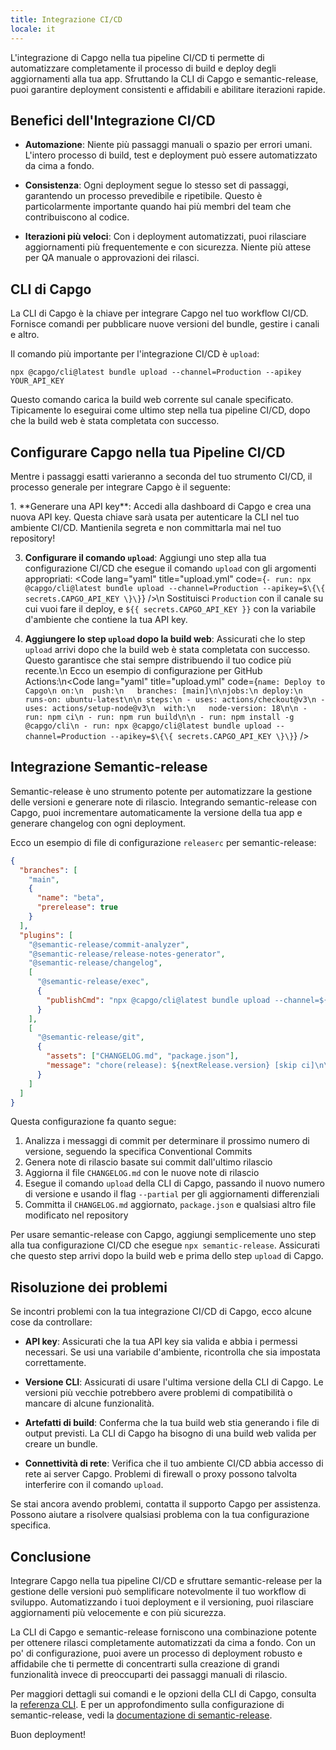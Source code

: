 ```yaml
---
title: Integrazione CI/CD
locale: it
---
```



L'integrazione di Capgo nella tua pipeline CI/CD ti permette di automatizzare completamente il processo di build e deploy degli aggiornamenti alla tua app. Sfruttando la CLI di Capgo e semantic-release, puoi garantire deployment consistenti e affidabili e abilitare iterazioni rapide.

## Benefici dell'Integrazione CI/CD

- **Automazione**: Niente più passaggi manuali o spazio per errori umani. L'intero processo di build, test e deployment può essere automatizzato da cima a fondo.

- **Consistenza**: Ogni deployment segue lo stesso set di passaggi, garantendo un processo prevedibile e ripetibile. Questo è particolarmente importante quando hai più membri del team che contribuiscono al codice.

- **Iterazioni più veloci**: Con i deployment automatizzati, puoi rilasciare aggiornamenti più frequentemente e con sicurezza. Niente più attese per QA manuale o approvazioni dei rilasci.

## CLI di Capgo

La CLI di Capgo è la chiave per integrare Capgo nel tuo workflow CI/CD. Fornisce comandi per pubblicare nuove versioni del bundle, gestire i canali e altro.

Il comando più importante per l'integrazione CI/CD è `upload`:

```shell
npx @capgo/cli@latest bundle upload --channel=Production --apikey YOUR_API_KEY
```

Questo comando carica la build web corrente sul canale specificato. Tipicamente lo eseguirai come ultimo step nella tua pipeline CI/CD, dopo che la build web è stata completata con successo.

## Configurare Capgo nella tua Pipeline CI/CD

Mentre i passaggi esatti varieranno a seconda del tuo strumento CI/CD, il processo generale per integrare Capgo è il seguente:

<Steps>
1. **Generare una API key**: Accedi alla dashboard di Capgo e crea una nuova API key. Questa chiave sarà usata per autenticare la CLI nel tuo ambiente CI/CD. Mantienila segreta e non committarla mai nel tuo repository!

3. **Configurare il comando `upload`**: Aggiungi uno step alla tua configurazione CI/CD che esegue il comando `upload` con gli argomenti appropriati: <Code lang="yaml" title="upload.yml" code={`- run: npx @capgo/cli@latest bundle upload --channel=Production --apikey=$\{\{ secrets.CAPGO_API_KEY \}\}`} />\n Sostituisci `Production` con il canale su cui vuoi fare il deploy, e `${{ secrets.CAPGO_API_KEY }}` con la variabile d'ambiente che contiene la tua API key.

4. **Aggiungere lo step `upload` dopo la build web**: Assicurati che lo step `upload` arrivi dopo che la build web è stata completata con successo. Questo garantisce che stai sempre distribuendo il tuo codice più recente.\n  Ecco un esempio di configurazione per GitHub Actions:\n<Code lang="yaml" title="upload.yml" code={`name: Deploy to Capgo\n on:\n  push:\n   branches: [main]\n\njobs:\n deploy:\n runs-on: ubuntu-latest\n\n steps:\n - uses: actions/checkout@v3\n - uses: actions/setup-node@v3\n  with:\n   node-version: 18\n\n - run: npm ci\n - run: npm run build\n\n - run: npm install -g @capgo/cli\n - run: npx @capgo/cli@latest bundle upload --channel=Production --apikey=$\{\{ secrets.CAPGO_API_KEY \}\}`} />

</Steps>

## Integrazione Semantic-release

Semantic-release è uno strumento potente per automatizzare la gestione delle versioni e generare note di rilascio. Integrando semantic-release con Capgo, puoi incrementare automaticamente la versione della tua app e generare changelog con ogni deployment.

Ecco un esempio di file di configurazione `releaserc` per semantic-release:

```json
{
  "branches": [
    "main",
    {
      "name": "beta",
      "prerelease": true
    }
  ],
  "plugins": [
    "@semantic-release/commit-analyzer",
    "@semantic-release/release-notes-generator",
    "@semantic-release/changelog",
    [
      "@semantic-release/exec",
      {
        "publishCmd": "npx @capgo/cli@latest bundle upload --channel=${nextRelease.channel} --apikey YOUR_API_KEY --partial"
      }
    ],
    [
      "@semantic-release/git",
      {
        "assets": ["CHANGELOG.md", "package.json"],
        "message": "chore(release): ${nextRelease.version} [skip ci]\n\n${nextRelease.notes}"
      }
    ]
  ]
}
```

Questa configurazione fa quanto segue:

1. Analizza i messaggi di commit per determinare il prossimo numero di versione, seguendo la specifica Conventional Commits
2. Genera note di rilascio basate sui commit dall'ultimo rilascio
3. Aggiorna il file `CHANGELOG.md` con le nuove note di rilascio
4. Esegue il comando `upload` della CLI di Capgo, passando il nuovo numero di versione e usando il flag `--partial` per gli aggiornamenti differenziali
5. Committa il `CHANGELOG.md` aggiornato, `package.json` e qualsiasi altro file modificato nel repository

Per usare semantic-release con Capgo, aggiungi semplicemente uno step alla tua configurazione CI/CD che esegue `npx semantic-release`. Assicurati che questo step arrivi dopo la build web e prima dello step `upload` di Capgo.

## Risoluzione dei problemi

Se incontri problemi con la tua integrazione CI/CD di Capgo, ecco alcune cose da controllare:

- **API key**: Assicurati che la tua API key sia valida e abbia i permessi necessari. Se usi una variabile d'ambiente, ricontrolla che sia impostata correttamente.

- **Versione CLI**: Assicurati di usare l'ultima versione della CLI di Capgo. Le versioni più vecchie potrebbero avere problemi di compatibilità o mancare di alcune funzionalità.

- **Artefatti di build**: Conferma che la tua build web stia generando i file di output previsti. La CLI di Capgo ha bisogno di una build web valida per creare un bundle.

- **Connettività di rete**: Verifica che il tuo ambiente CI/CD abbia accesso di rete ai server Capgo. Problemi di firewall o proxy possono talvolta interferire con il comando `upload`.

Se stai ancora avendo problemi, contatta il supporto Capgo per assistenza. Possono aiutare a risolvere qualsiasi problema con la tua configurazione specifica.

## Conclusione

Integrare Capgo nella tua pipeline CI/CD e sfruttare semantic-release per la gestione delle versioni può semplificare notevolmente il tuo workflow di sviluppo. Automatizzando i tuoi deployment e il versioning, puoi rilasciare aggiornamenti più velocemente e con più sicurezza.

La CLI di Capgo e semantic-release forniscono una combinazione potente per ottenere rilasci completamente automatizzati da cima a fondo. Con un po' di configurazione, puoi avere un processo di deployment robusto e affidabile che ti permette di concentrarti sulla creazione di grandi funzionalità invece di preoccuparti dei passaggi manuali di rilascio.

Per maggiori dettagli sui comandi e le opzioni della CLI di Capgo, consulta la [referenza CLI](/docs/cli/overview). E per un approfondimento sulla configurazione di semantic-release, vedi la [documentazione di semantic-release](https://github.com/semantic-release/semantic-release).

Buon deployment!
